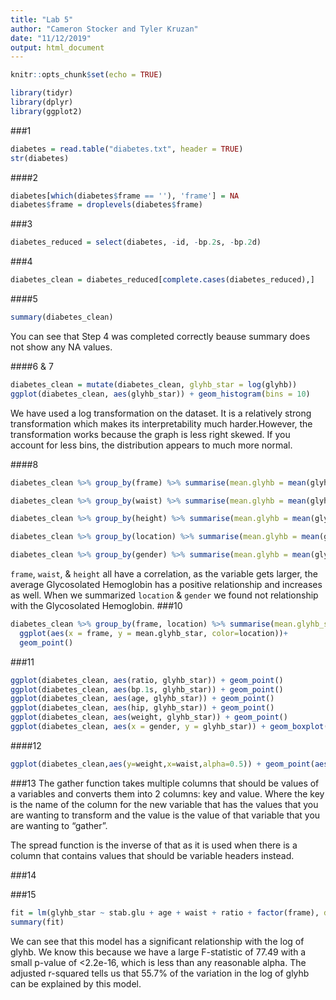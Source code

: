```yaml
---
title: "Lab 5"
author: "Cameron Stocker and Tyler Kruzan"
date: "11/12/2019"
output: html_document
---
```


```r
knitr::opts_chunk$set(echo = TRUE)
```


```r
library(tidyr)
library(dplyr)
library(ggplot2)
```

###1
```r
diabetes = read.table("diabetes.txt", header = TRUE)
str(diabetes)
```
####2
```r
diabetes[which(diabetes$frame == ''), 'frame'] = NA
diabetes$frame = droplevels(diabetes$frame)
```
###3
```r
diabetes_reduced = select(diabetes, -id, -bp.2s, -bp.2d)
```
###4
```r
diabetes_clean = diabetes_reduced[complete.cases(diabetes_reduced),]
```
####5
```r
summary(diabetes_clean)
```
You can see that Step 4 was completed correctly beause summary does not show any NA values. 

####6 & 7
```r
diabetes_clean = mutate(diabetes_clean, glyhb_star = log(glyhb))
ggplot(diabetes_clean, aes(glyhb_star)) + geom_histogram(bins = 10)
```

We have used a log transformation on the dataset. It is a relatively strong transformation which makes its interpretability much harder.However, the transformation works because the graph is less right skewed. If you account for less bins, the distribution appears to much more normal.

####8 
```r
diabetes_clean %>% group_by(frame) %>% summarise(mean.glyhb = mean(glyhb_star))

diabetes_clean %>% group_by(waist) %>% summarise(mean.glyhb = mean(glyhb_star))

diabetes_clean %>% group_by(height) %>% summarise(mean.glyhb = mean(glyhb_star))

diabetes_clean %>% group_by(location) %>% summarise(mean.glyhb = mean(glyhb_star))

diabetes_clean %>% group_by(gender) %>% summarise(mean.glyhb = mean(glyhb_star))
```

`frame`, `waist`, & `height` all have a correlation, as the variable gets larger, the average Glycosolated Hemoglobin has a positive relationship and increases as well. When we summarized `location` & `gender` we found not relationship with the Glycosolated Hemoglobin. 
###10
```r
diabetes_clean %>% group_by(frame, location) %>% summarise(mean.glyhb_star=mean(glyhb_star)) %>%
  ggplot(aes(x = frame, y = mean.glyhb_star, color=location))+
  geom_point()
```
###11
```r
ggplot(diabetes_clean, aes(ratio, glyhb_star)) + geom_point()
ggplot(diabetes_clean, aes(bp.1s, glyhb_star)) + geom_point()
ggplot(diabetes_clean, aes(age, glyhb_star)) + geom_point()
ggplot(diabetes_clean, aes(hip, glyhb_star)) + geom_point()
ggplot(diabetes_clean, aes(weight, glyhb_star)) + geom_point()
ggplot(diabetes_clean, aes(x = gender, y = glyhb_star)) + geom_boxplot()
```
####12
```r
ggplot(diabetes_clean,aes(y=weight,x=waist,alpha=0.5)) + geom_point(aes(color = diabetes_clean$weight)) +  facet_wrap(~frame)+ geom_smooth() +labs(title = "Weight & Waist Length by Frame Size", x = "Waist Length (inches)", y = "Weight (lbs)")
```
###13
The gather function takes multiple columns that should be values of a variables and converts them into 2 columns: key and value. Where the key is the name of the column for the new variable that has the values that you are wanting to transform and the value is the value of that variable that you are wanting to "gather".

The spread function is the inverse of that as it is used when there is a column that contains values that should be variable headers instead. 

###14


###15
```r
fit = lm(glyhb_star ~ stab.glu + age + waist + ratio + factor(frame), data = diabetes_clean)
summary(fit)
```

We can see that this model has a significant relationship with the log of glyhb. We know this because we have a large F-statistic of 77.49 with a small p-value of <2.2e-16, which is less than any reasonable alpha. The adjusted r-squared tells us that 55.7% of the variation in the log of glyhb can be explained by this model. 
